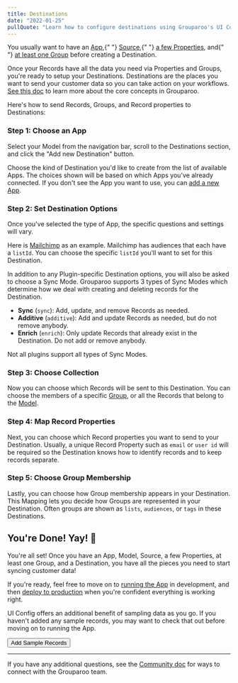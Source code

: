 ```yaml
---
title: Destinations
date: "2022-01-25"
pullQuote: "Learn how to configure destinations using Grouparoo's UI Config."
---
```


<Alert variant="warning">
  <p className="mb-0">
    You usually want to have an <a href="/docs/config/apps">App</a>,{" "}
    <a href="/docs/config/sources">Source</a>,{" "}
    <a href="/docs/config/properties">a few Properties</a>, and{" "}
    <a href="/docs/config/groups">at least one Group</a> before creating a
    Destination.
  </p>
</Alert>

Once your Records have all the data you need via Properties and Groups, you're ready to setup your Destinations.
Destinations are the places you want to send your customer data so you can take action on your workflows. [See this doc](/docs/getting-started/product-concepts) to learn more about the core concepts in Grouparoo.

Here's how to send Records, Groups, and Record properties to Destinations:

### Step 1: Choose an App

Select your Model from the navigation bar, scroll to the Destinations section, and click the "Add new Destination" button.

<ImageInBrowserFrame
  centered
  alt="UI Config: Add Destination"
  src="/images/docs/guides/config/destination--01-add.png"
  width={1072}
  height={800}
/>

Choose the kind of Destination you'd like to create from the list of available Apps. The choices shown will be based on which Apps you've already connected. If you don't see the App you want to use, you can [add a new App](/docs/config/apps).

<ImageInBrowserFrame
  centered
  alt="UI Config: Choose App"
  src="/images/docs/guides/config/destination--02-app.png"
  width={1140}
  height={800}
/>

### Step 2: Set Destination Options

Once you've selected the type of App, the specific questions and settings will vary.

Here is [Mailchimp](https://mailchimp.com/) as an example. Mailchimp has audiences that each have a `listId`. You can choose the specific `listId` you'll want to set for this Destination.

<ImageInBrowserFrame
  centered
  alt="UI Config: Mailchimp Details"
  src="/images/docs/guides/config/destination--03-name.png"
  width={1139}
  height={800}
/>

In addition to any Plugin-specific Destination options, you will also be asked to choose a Sync Mode. Grouparoo supports 3 types of Sync Modes which determine how we deal with creating and deleting records for the Destination.

- **Sync** (`sync`): Add, update, and remove Records as needed.
- **Additive** (`additive`): Add and update Records as needed, but do not remove anybody.
- **Enrich** (`enrich`): Only update Records that already exist in the Destination. Do not add or remove anybody.

Not all plugins support all types of Sync Modes.

### Step 3: Choose Collection

Now you can choose which Records will be sent to this Destination. You can choose the members of a specific [Group](/docs/getting-started/product-concepts#group), or all the Records that belong to the [Model](/docs/getting-started/product-concepts#model).

<ImageInBrowserFrame
  centered
  alt="UI Config: Choose Group"
  src="/images/docs/guides/config/destination--04-group.png"
  width={1132}
  height={800}
/>

### Step 4: Map Record Properties

Next, you can choose which Record properties you want to send to your Destination. Usually, a unique Record Property such as `email` or `user id` will be required so the Destination knows how to identify records and to keep records separate.

<ImageInBrowserFrame
  centered
  alt="UI Config: Map Record Properties"
  src="/images/docs/guides/config/destination--05-property.png"
  width={1132}
  height={800}
/>

### Step 5: Choose Group Membership

Lastly, you can choose how Group membership appears in your Destination. This Mapping lets you decide how Groups are represented in your Destination. Often groups are shown as `lists`, `audiences`, or `tags` in these Destinations.

<ImageInBrowserFrame
  centered
  alt="UI Config: Choose Group Membership"
  src="/images/docs/guides/config/destination--06-mappings.png"
  width={1139}
  height={800}
/>

<GeneratedConfigFile type="destinations" />

## You're Done! Yay! 🎉

You're all set! Once you have an App, Model, Source, a few Properties, at least one Group, and a Destination, you have all the pieces you need to start syncing customer data!

If you're ready, feel free to move on to [running the App](/docs/running) in development, and then [deploy to production](/docs/deployment) when you're confident everything is working right.

UI Config offers an additional benefit of sampling data as you go. If you haven't added any sample records, you may want to check that out before moving on to running the App.

<Button href="/docs/config/records" variant="outline-primary">
  Add Sample Records
</Button>

---

If you have any additional questions, see the [Community doc](/docs/community) for ways to connect with the Grouparoo team.
